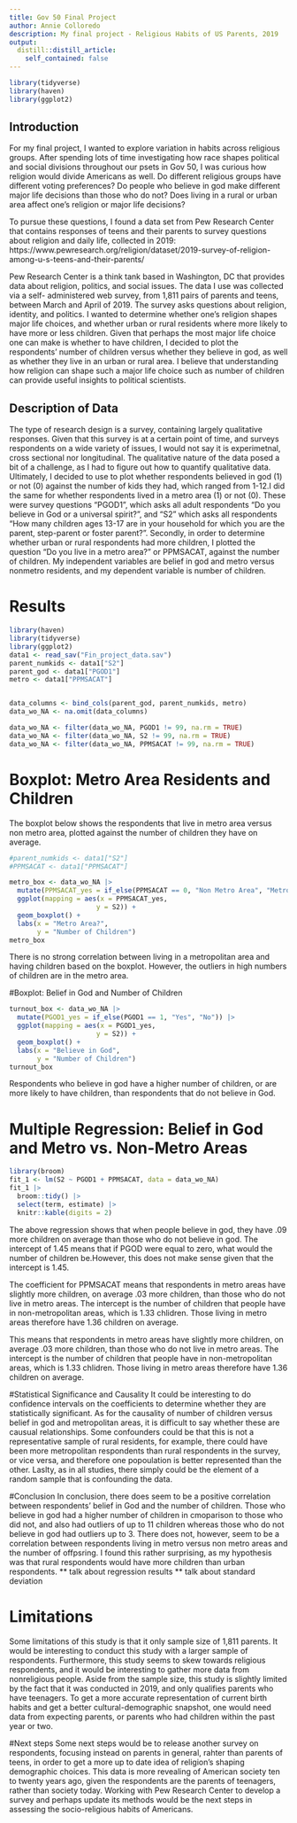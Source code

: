 ```yaml
---
title: Gov 50 Final Project
author: Annie Colloredo
description: My final project - Religious Habits of US Parents, 2019
output:
  distill::distill_article:
    self_contained: false
---
```

```r
library(tidyverse)
library(haven)
library(ggplot2)
```

## Introduction 
For my final project, I wanted to explore variation in habits across religious groups. After spending lots of time investigating how race shapes political and social divisions throughout our psets in Gov 50, I was curious how religion would divide Americans as well. Do different religious groups have different voting preferences? Do people who believe in god make different major life decisions than those who do not? Does living in a rural or urban area affect one's religion or major life decisions? 

To pursue these questions, I found a data set from Pew Research Center that contains responses of teens and their parents to survey questions about religion and daily life, collected in 2019: https://www.pewresearch.org/religion/dataset/2019-survey-of-religion-among-u-s-teens-and-their-parents/ 

Pew Research Center is a think tank based in Washington, DC that provides  data about religion, politics, and social issues. The data I use was collected via a self- administered web survey, from 1,811 pairs of parents and teens, between March and April of 2019. The survey asks questions about religion, identity, and politics. I wanted to determine whether one's religion shapes major life choices, and whether urban or rural residents where more likely to have more or less children. Given that perhaps the most major life choice one can make is whether to have children, I decided to plot the respondents' number of children versus whether they believe in god, as well as whether they live in an urban or rural area. I believe that understanding how religion can shape such a major life choice such as number of children can provide useful insights to political scientists. 

## Description of Data
The type of research design is a survey, containing largely qualitative responses. Given that this survey is at a certain point of time, and surveys respondents on a wide variety of issues, I would not say it is experimetnal, cross sectional nor longitudinal. The qualitative nature of the data  posed a bit of a challenge, as I had to figure out how to quantify qualitative data. Ultimately, I decided to use to plot whether respondents believed in god (1) or not (0) against the number of kids they had, which ranged from 1-12.I did the same for whether respondents lived in a metro area (1) or not (0). These were survey questions "PGOD1", which asks all adult respondents "Do you believe in God or a universal spirit?", and "S2" which asks all respondents "How many children ages 13-17 are in your household for which you are the parent, step-parent or foster parent?". Secondly, in order to determine whether urban or rural respondents had more children, I plotted the question "Do you live in a metro area?" or PPMSACAT, against the number of children. My independent variables are belief in god and metro versus nonmetro residents, and my dependent variable is number of children. 

# Results 
```r
library(haven)
library(tidyverse)
library(ggplot2)
data1 <- read_sav("Fin_project_data.sav")
parent_numkids <- data1["S2"]
parent_god <- data1["PGOD1"]
metro <- data1["PPMSACAT"]


data_columns <- bind_cols(parent_god, parent_numkids, metro)
data_wo_NA <- na.omit(data_columns)

data_wo_NA <- filter(data_wo_NA, PGOD1 != 99, na.rm = TRUE)
data_wo_NA <- filter(data_wo_NA, S2 != 99, na.rm = TRUE)
data_wo_NA <- filter(data_wo_NA, PPMSACAT != 99, na.rm = TRUE)
```

# Boxplot: Metro Area Residents and Children
The boxplot below shows the respondents that live in metro area versus non metro area, plotted against the number of children they have on average.
```r
#parent_numkids <- data1["S2"]
#PPMSACAT <- data1["PPMSACAT"]

metro_box <- data_wo_NA |>
  mutate(PPMSACAT_yes = if_else(PPMSACAT == 0, "Non Metro Area", "Metro Area")) |>
  ggplot(mapping = aes(x = PPMSACAT_yes,
                      y = S2)) + 
  geom_boxplot() +
  labs(x = "Metro Area?", 
       y = "Number of Children") 
metro_box
```
There is no strong correlation between living in a metropolitan area and having children based on the boxplot. However, the outliers in high numbers of children are in the metro area. 


#Boxplot: Belief in God and Number of Children
```r
turnout_box <- data_wo_NA |>
  mutate(PGOD1_yes = if_else(PGOD1 == 1, "Yes", "No")) |>
  ggplot(mapping = aes(x = PGOD1_yes,
                      y = S2)) + 
  geom_boxplot() +
  labs(x = "Believe in God", 
       y = "Number of Children") 
turnout_box
```
Respondents who believe in god have a higher number of children, or are more likely to have children, than respondents that do not believe in God. 

# Multiple Regression: Belief in God and Metro vs. Non-Metro Areas
```r
library(broom)
fit_1 <- lm(S2 ~ PGOD1 + PPMSACAT, data = data_wo_NA)
fit_1 |>
  broom::tidy() |>
  select(term, estimate) |>  
  knitr::kable(digits = 2)
```
The above regression shows that when people believe in god, they have .09 more children on average than those who do not believe in god. The intercept of 1.45 means that if PGOD were equal to zero, what would the number of children be.However, this does not make sense given that the intercept is 1.45.  

The coefficient for PPMSACAT means that respondents in metro areas have slightly more children, on average .03 more children, than those who do not live in metro areas. The intercept is the number of children that people have in non-metropolitan areas, which is 1.33 chlidren. Those living in metro areas therefore have 1.36 children on average. 

This means that respondents in metro areas have slightly more children, on average .03 more children, than those who do not live in metro areas. The intercept is the number of children that people have in non-metropolitan areas, which is 1.33 chlidren. Those living in metro areas therefore have 1.36 children on average. 

#Statistical Significance and Causality
It could  be interesting to do confidence intervals on the coefficients to determine whether they are statistically significant. As for the causality of number of children versus belief in god and metropolitan areas, it is difficult to say whether these are causual relationships. Some confounders could be that this is not a representative sample of rural residents, for example, there could have been more metropolitan respondents than rural respondents in the survey, or vice versa, and therefore one popoulation is better represented than the other. Laslty, as in all studies, there simply could be the element of a random sample that is confounding the data. 

#Conclusion 
In conclusion, there does seem to be a positive correlation between respondents' belief in God and the number of children. Those who believe in god had a higher number of children in cmoparison to those who did not, and also had outliers of up to 11 children whereas those who do not believe in god had outliers up to 3. There does not, however, seem to be a correlation between respondents living in metro versus non metro areas and the number of offpsring. I found this rather surprising, as my hypothesis was that rural respondents would have more children than urban respondents. 
** talk about regression results
** talk about standard deviation

# Limitations
Some limitations of this study is that it only sample size of 1,811 parents. It would be interesting to conduct this study with a larger sample of respondents. Furthermore, this study seems to skew towards religious respondents, and it would be interesting to gather more data from nonreligious people. Aside from the sample size, this study is slightly limited by the fact that it was conducted in 2019, and only qualifies parents who have teenagers. To get a more accurate representation of current birth habits and get a better cultural-demographic snapshot, one would need data from expecting parents, or parents who had children within the past year or two. 

#Next steps
Some next steps would be to release another survey on respondents, focusing instead on parents in general, rahter than parents of teens, in order to get a more up to date idea of religion's shaping demographic choices. This data is more revealing of American society ten to twenty years ago, given the respondents are the parents of teenagers, rather than society today. Working with Pew Research Center to develop a survey and perhaps update its methods would be the next steps in assessing the socio-religious habits of Americans. 